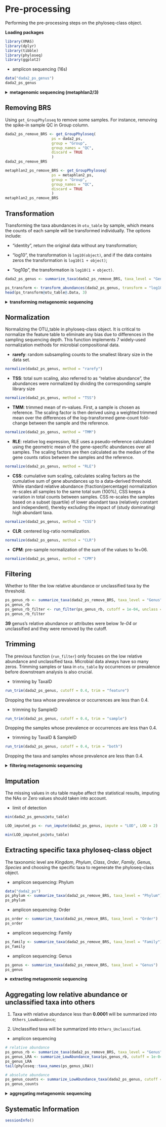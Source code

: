 # Pre-processing 

Performing the pre-processing steps on the phyloseq-class object. 

**Loading packages**

```R
library(XMAS)
library(dplyr)
library(tibble)
library(phyloseq)
library(ggplot2)
```

* amplicon sequencing (16s)
```r
data("dada2_ps_genus")
dada2_ps_genus
```

<details>
<summary>**metagenomic sequencing (metaphlan2/3)**</summary>
```r
data("metaphlan2_ps")
metaphlan2_ps
```
</details>


## Removing BRS

Using `get_GroupPhyloseq` to remove some samples. For instance, removing the spike-in sample QC in Group column.

```r
dada2_ps_remove_BRS <- get_GroupPhyloseq(
                     ps = dada2_ps,
                     group = "Group",
                     group_names = "QC",
                     discard = TRUE
                     )
dada2_ps_remove_BRS

metaphlan2_ps_remove_BRS <- get_GroupPhyloseq(
                     ps = metaphlan2_ps,
                     group = "Group",
                     group_names = "QC",
                     discard = TRUE
                     )
metaphlan2_ps_remove_BRS
```



## Transformation

Transforming the taxa abundances in `otu_table` by sample, which means the counts of each sample will be transformed individually. The options include:

* "identity", return the original data without any transformation;

* "log10", the transformation is `log10(object)`, and if the data contains zeros the transformation is `log10(1 + object)`;

* "log10p", the transformation is `log10(1 + object)`.

```r
dada2_ps_genus <- summarize_taxa(dada2_ps_remove_BRS, taxa_level = "Genus")

ps_transform <- transform_abundances(dada2_ps_genus, transform = "log10")
head(ps_transform@otu_table@.Data, 3)
```

<details>
<summary>**transforming metagenomic sequencing**</summary>
```r
metaphlan2_ps_species <- summarize_taxa(metaphlan2_ps_remove_BRS, taxa_level = "Species")

ps_transform_mgs <- transform_abundances(metaphlan2_ps, transform = "log10")
head(ps_transform_mgs@otu_table@.Data, 3)
```
</details>

## Normalization

Normalizing the OTU_table in phyloseq-class object. It is critical to normalize the feature table to eliminate any bias due to differences in the sampling sequencing depth. This function implements 7 widely-used normalization methods for microbial compositional data.

* **rarefy**: random subsampling counts to the smallest library size in the data set. 
```r
normalize(dada2_ps_genus, method = "rarefy")
```


* **TSS**: total sum scaling, also referred to as "relative abundance", the abundances were normalized by dividing the corresponding sample library size
```r
normalize(dada2_ps_genus, method = "TSS")
```


* **TMM**: trimmed mean of m-values. First, a sample is chosen as reference. The scaling factor is then derived using a weighted trimmed mean over the differences of the log-transformed gene-count fold-change between the sample and the reference.
```r
normalize(dada2_ps_genus, method = "TMM")
```


* **RLE**: relative log expression, RLE uses a pseudo-reference calculated using the geometric mean of the gene-specific abundances over all samples. The scaling factors are then calculated as the median of the gene counts ratios between the samples and the reference.
```r
normalize(dada2_ps_genus, method = "RLE")
```


* **CSS**: cumulative sum scaling, calculates scaling factors as the cumulative sum of gene abundances up to a data-derived threshold. While standard relative abundance (fraction/percentage) normalization re-scales all samples to the same total sum (100%), CSS keeps a variation in total counts between samples. CSS re-scales the samples based on a subset (quartile) of lower abundant taxa (relatively constant and independent), thereby excluding the impact of (study dominating) high abundant taxa.
```r
normalize(dada2_ps_genus, method = "CSS")
```

* **CLR**: centered log-ratio normalization.
```r
normalize(dada2_ps_genus, method = "CLR")
```

* **CPM**: pre-sample normalization of the sum of the values to 1e+06.
```r
normalize(dada2_ps_genus, method = "CPM")
```



## Filtering

Whether to filter the low relative abundance or unclassified taxa by the threshold.
```r
ps_genus_rb <- summarize_taxa(dada2_ps_remove_BRS, taxa_level = "Genus", absolute = FALSE)
ps_genus_rb
ps_genus_rb_filter <- run_filter(ps_genus_rb, cutoff = 1e-04, unclass = TRUE)
ps_genus_rb_filter
```

**39** genus's relative abundance or attributes were below *1e-04* or unclassified and they were removed by the cutoff.


## Trimming

The previous function (`run_filter`) only focuses on the low relative abundance and unclassified taxa. Microbial data always have so many zeros. Trimming samples or taxa in `otu_table` by occurrences or prevalence before downstream analysis is also crucial.

* trimming by TaxaID
```r
run_trim(dada2_ps_genus, cutoff = 0.4, trim = "feature")
```

Dropping the taxa whose prevalence or occurrences are less than 0.4. 


* trimming by SampleID
```r
run_trim(dada2_ps_genus, cutoff = 0.4, trim = "sample")
```

Dropping the samples whose prevalence  or occurrences are less than 0.4. 


* trimming by TaxaID & SampleID
```r
run_trim(dada2_ps_genus, cutoff = 0.4, trim = "both")
```

Dropping the taxa and samples whose prevalence are less than 0.4. 

<details>
<summary>**filtering metagenomic sequencing**</summary>
```r
ps_trim_mgs <- run_trim(metaphlan2_ps_remove_BRS, cutoff = 0.4, trim = "feature")
ps_trim_mgs
```
</details>


## Imputation

The missing values in otu table maybe affect the statistical results, imputing the NAs or Zero values should taken into account.

* limit of detection
```r
min(dada2_ps_genus@otu_table)

LOD_imputed_ps <- run_impute(dada2_ps_genus, impute = "LOD", LOD = 2)

min(LOD_imputed_ps@otu_table)
```

## Extracting specific taxa phyloseq-class object

The taxonomic level are *Kingdom*, *Phylum*, *Class*, *Order*, *Family*, *Genu*s, *Species* and choosing the specific taxa to regenerate the phyloseq-class object. 

* amplicon sequencing: Phylum
```r
data("dada2_ps")
ps_phylum <- summarize_taxa(dada2_ps_remove_BRS, taxa_level = "Phylum")
ps_phylum
```

* amplicon sequencing: Order
```r
ps_order <- summarize_taxa(dada2_ps_remove_BRS, taxa_level = "Order")
ps_order
```


* amplicon sequencing: Family
```r
ps_family <- summarize_taxa(dada2_ps_remove_BRS, taxa_level = "Family")
ps_family
```

* amplicon sequencing: Genus
```r
ps_genus <- summarize_taxa(dada2_ps_remove_BRS, taxa_level = "Genus")
ps_genus
```

<details>
<summary>**extracting metagenomic sequencing**</summary>
```r
ps_genus_mgs <- summarize_taxa(metaphlan2_ps_remove_BRS, taxa_level = "Genus")
ps_genus_mgs

ps_species_mgs <- summarize_taxa(metaphlan2_ps_remove_BRS, taxa_level = "Species")
ps_species_mgs
```
</details>


## Aggregating low relative abundance or unclassified taxa into others

1. Taxa with relative abundance less than **0.0001** will be summarized into `Others_LowAbundance`;

2. Unclassified taxa will be summarized into `Others_Unclassified`.

* amplicon sequencing
```r
# relative abundance
ps_genus_rb <- summarize_taxa(dada2_ps_remove_BRS, taxa_level = "Genus", absolute = FALSE)
ps_genus_LRA <- summarize_LowAbundance_taxa(ps_genus_rb, cutoff = 1e-04, unclass = TRUE)
ps_genus_LRA 
tail(phyloseq::taxa_names(ps_genus_LRA))

# absolute abundance
ps_genus_counts <- summarize_LowAbundance_taxa(dada2_ps_genus, cutoff = 10)
ps_genus_counts
```

<details>
<summary>**aggregating metagenomic sequencing**</summary>
```r
ps_genus_LRA_mgs <- summarize_LowAbundance_taxa(ps_genus_mgs, cutoff = 1e-04, unclass = TRUE)
ps_genus_LRA_mgs
tail(phyloseq::taxa_names(ps_genus_LRA_mgs))
```
</details>



## Systematic Information
```r
sessionInfo()
```
